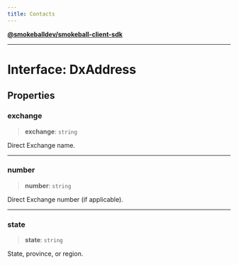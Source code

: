 ```yaml
---
title: Contacts
---
```

[**@smokeballdev/smokeball-client-sdk**](../../../../README.md)

***

# Interface: DxAddress

## Properties

### exchange

> **exchange**: `string`

Direct Exchange name.

***

### number

> **number**: `string`

Direct Exchange number (if applicable).

***

### state

> **state**: `string`

State, province, or region.
